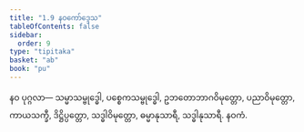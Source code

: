 ```yaml
---
title: "1.9 နဝကော်ဒ္ဒေသ"
tableOfContents: false
sidebar:
  order: 9
type: "tipitaka"
basket: "ab"
book: "pu"
---
```



<DynamicBreadcrumb />

<Division number="15" book="pu" e="ch" v="31" p="113">

<Paragraph number="169" book="pu">
<Emphasis>နဝ ပုဂ္ဂလာ—</Emphasis>
</Paragraph>

<Paragraph number="170" book="pu">
သမ္မာသမ္ဗုဒ္ဓေါ, ပစ္စေကသမ္ဗုဒ္ဓေါ, ဥဘတောဘာဂဝိမုတ္တော, ပညာဝိမုတ္တော, ကာယသက္ခီ, ဒိဋ္ဌိပ္ပတ္တော, သဒ္ဓါဝိမုတ္တော, ဓမ္မာနုသာရီ, သဒ္ဓါနုသာရီ.

</Paragraph>
</Division>

<Paragraph number="171" type="center" book="pu">
နဝကံ.
</Paragraph>